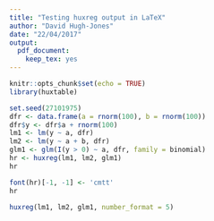 ```yaml
---
title: "Testing huxreg output in LaTeX"
author: "David Hugh-Jones"
date: "22/04/2017"
output: 
  pdf_document:
    keep_tex: yes
---
```


```r
knitr::opts_chunk$set(echo = TRUE)
library(huxtable)

set.seed(27101975)
dfr <- data.frame(a = rnorm(100), b = rnorm(100))
dfr$y <- dfr$a + rnorm(100)
lm1 <- lm(y ~ a, dfr)
lm2 <- lm(y ~ a + b, dfr)
glm1 <- glm(I(y > 0) ~ a, dfr, family = binomial)
hr <- huxreg(lm1, lm2, glm1)
hr

font(hr)[-1, -1] <- 'cmtt'
hr

huxreg(lm1, lm2, glm1, number_format = 5)
```
